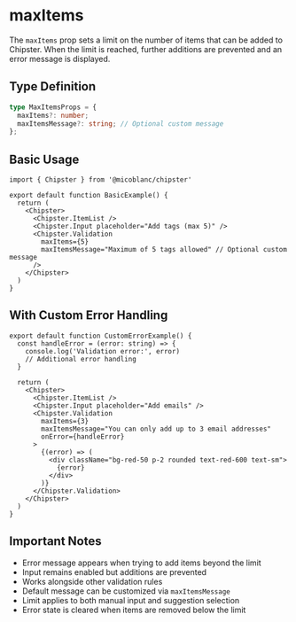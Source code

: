 # maxItems

The `maxItems` prop sets a limit on the number of items that can be added to Chipster. When the limit is reached, further additions are prevented and an error message is displayed.

## Type Definition
```typescript
type MaxItemsProps = {
  maxItems?: number;
  maxItemsMessage?: string; // Optional custom message
};
```

## Basic Usage

```tsx filename="BasicExample.tsx" copy
import { Chipster } from '@micoblanc/chipster'

export default function BasicExample() {
  return (
    <Chipster>
      <Chipster.ItemList />
      <Chipster.Input placeholder="Add tags (max 5)" />
      <Chipster.Validation
        maxItems={5}
        maxItemsMessage="Maximum of 5 tags allowed" // Optional custom message
      />
    </Chipster>
  )
}
```

## With Custom Error Handling

```tsx filename="CustomErrorExample.tsx" copy
export default function CustomErrorExample() {
  const handleError = (error: string) => {
    console.log('Validation error:', error)
    // Additional error handling
  }

  return (
    <Chipster>
      <Chipster.ItemList />
      <Chipster.Input placeholder="Add emails" />
      <Chipster.Validation
        maxItems={3}
        maxItemsMessage="You can only add up to 3 email addresses"
        onError={handleError}
      >
        {(error) => (
          <div className="bg-red-50 p-2 rounded text-red-600 text-sm">
            {error}
          </div>
        )}
      </Chipster.Validation>
    </Chipster>
  )
}
```

## Important Notes

- Error message appears when trying to add items beyond the limit
- Input remains enabled but additions are prevented
- Works alongside other validation rules
- Default message can be customized via `maxItemsMessage`
- Limit applies to both manual input and suggestion selection
- Error state is cleared when items are removed below the limit